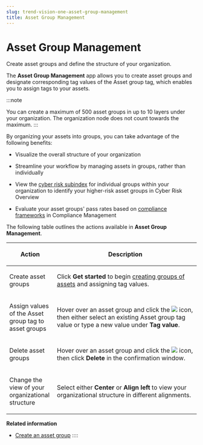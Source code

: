 ```yaml
---
slug: trend-vision-one-asset-group-management
title: Asset Group Management
---
```

# Asset Group Management

Create asset groups and define the structure of your organization.

The **Asset Group Management** app allows you to create asset groups and designate corresponding tag values of the Asset group tag, which enables you to assign tags to your assets.

:::note

You can create a maximum of 500 asset groups in up to 10 layers under your organization. The organization node does not count towards the maximum.
:::

By organizing your assets into groups, you can take advantage of the following benefits:

- Visualize the overall structure of your organization

- Streamline your workflow by managing assets in groups, rather than individually

- View the [cyber risk subindex](get-started-risk-subindexes.mdx) for individual groups within your organization to identify your higher-risk asset groups in Cyber Risk Overview

- Evaluate your asset groups' pass rates based on [compliance frameworks](compliance-asset-groups-tags.mdx) in Compliance Management

The following table outlines the actions available in **Asset Group Management**.

<table>
<colgroup>
<col style="width: 25%" />
<col style="width: 75%" />
</colgroup>
<thead>
<tr>
<th><p>Action</p></th>
<th><p>Description</p></th>
</tr>
</thead>
<tbody>
<tr>
<td><p>Create asset groups</p></td>
<td><p>Click <strong>Get started</strong> to begin <a href="trend-vision-one-creating-asset-group">creating groups of assets</a> and assigning tag values.</p></td>
</tr>
<tr>
<td><p>Assign values of the Asset group tag to asset groups</p></td>
<td><p>Hover over an asset group and click the <img src="./images/edit_icon=GUID-1F1D1164-5310-4D6D-ACD0-6049C86960AF.webp" /> icon, then either select an existing Asset group tag value or type a new value under <strong>Tag value</strong>.</p></td>
</tr>
<tr>
<td><p>Delete asset groups</p></td>
<td><p>Hover over an asset group and click the <img src="./images/trash_icon=GUID-47cf6867-6315-438e-8670-86ff36f22a28.webp" /> icon, then click <strong>Delete</strong> in the confirmation window.</p></td>
</tr>
<tr>
<td><p>Change the view of your organizational structure</p></td>
<td><p>Select either <strong>Center</strong> or <strong>Align left</strong> to view your organizational structure in different alignments.</p></td>
</tr>
</tbody>
</table>

**Related information**

- [Create an asset group](creating-asset-group.md "Define an asset group to assign an Asset group tag value to the group's assets.")
::::
